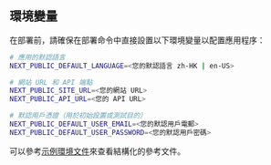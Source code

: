 ## 環境變量

在部署前，請確保在部署命令中直接設置以下環境變量以配置應用程序：

```bash
# 應用的默認語言
NEXT_PUBLIC_DEFAULT_LANGUAGE=<您的默認語言 zh-HK | en-US>

# 網站 URL 和 API 端點
NEXT_PUBLIC_SITE_URL=<您的網站 URL>
NEXT_PUBLIC_API_URL=<您的 API URL>

# 默認用戶憑證（用於初始設置或測試目的）
NEXT_PUBLIC_DEFAULT_USER_EMAIL=<您的默認用戶電郵>
NEXT_PUBLIC_DEFAULT_USER_PASSWORD=<您的默認用戶密碼>
```

可以參考[示例環境文件](https://github.com/perfect-panel/ppanel-web/blob/main/apps/user/.env.template)來查看結構化的參考文件。



<Giscus />
